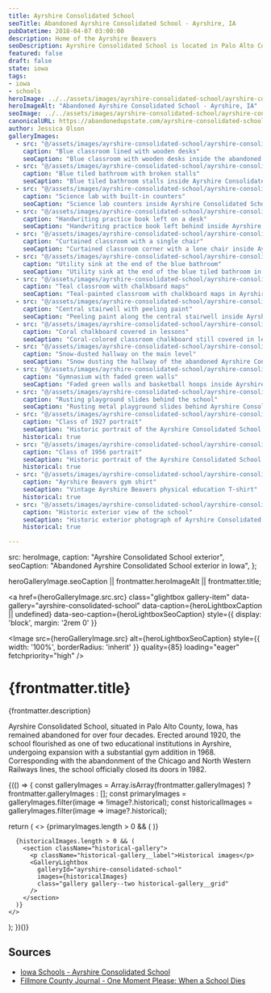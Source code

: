 ```yaml
---
title: Ayrshire Consolidated School
seoTitle: Abandoned Ayrshire Consolidated School - Ayrshire, IA
pubDatetime: 2018-04-07 03:00:00
description: Home of the Ayrshire Beavers
seoDescription: Ayrshire Consolidated School is located in Palo Alto County, Iowa. The school was built around 1920 and officially closed its doors in 1982.
featured: false
draft: false
state: iowa
tags:
- iowa
- schools
heroImage: ../../assets/images/ayrshire-consolidated-school/ayrshire-consolidated-school-exterior-iowa.jpg
heroImageAlt: "Abandoned Ayrshire Consolidated School - Ayrshire, IA"
seoImage: ../../assets/images/ayrshire-consolidated-school/ayrshire-consolidated-school-exterior-iowa.jpg
canonicalURL: https://abandonedupstate.com/ayrshire-consolidated-school/
author: Jessica Olson
galleryImages:
  - src: "@/assets/images/ayrshire-consolidated-school/ayrshire-consolidated-school-interior-blue-classroom.jpg"
    caption: "Blue classroom lined with wooden desks"
    seoCaption: "Blue classroom with wooden desks inside the abandoned Ayrshire school"
  - src: "@/assets/images/ayrshire-consolidated-school/ayrshire-consolidated-school-interior-blue-bathroom.jpg"
    caption: "Blue tiled bathroom with broken stalls"
    seoCaption: "Blue tiled bathroom stalls inside Ayrshire Consolidated School"
  - src: "@/assets/images/ayrshire-consolidated-school/ayrshire-consolidated-school-interior-science-lab.jpg"
    caption: "Science lab with built-in counters"
    seoCaption: "Science lab counters inside Ayrshire Consolidated School"
  - src: "@/assets/images/ayrshire-consolidated-school/ayrshire-consolidated-school-interior-practice-book.jpg"
    caption: "Handwriting practice book left on a desk"
    seoCaption: "Handwriting practice book left behind inside Ayrshire Consolidated School"
  - src: "@/assets/images/ayrshire-consolidated-school/ayrshire-consolidated-school-interior-classroom-curtains-chair.jpg"
    caption: "Curtained classroom with a single chair"
    seoCaption: "Curtained classroom corner with a lone chair inside Ayrshire school"
  - src: "@/assets/images/ayrshire-consolidated-school/ayrshire-consolidated-school-interior-blue-bathroom-vertical.jpg"
    caption: "Utility sink at the end of the blue bathroom"
    seoCaption: "Utility sink at the end of the blue tiled bathroom in Ayrshire school"
  - src: "@/assets/images/ayrshire-consolidated-school/ayrshire-consolidated-school-interior-teal-classroom.jpg"
    caption: "Teal classroom with chalkboard maps"
    seoCaption: "Teal-painted classroom with chalkboard maps in Ayrshire school"
  - src: "@/assets/images/ayrshire-consolidated-school/ayrshire-consolidated-school-interior-stairway.jpg"
    caption: "Central stairwell with peeling paint"
    seoCaption: "Peeling paint along the central stairwell inside Ayrshire Consolidated School"
  - src: "@/assets/images/ayrshire-consolidated-school/ayrshire-consolidated-school-interior-coral-chalkboard.jpg"
    caption: "Coral chalkboard covered in lessons"
    seoCaption: "Coral-colored classroom chalkboard still covered in lessons"
  - src: "@/assets/images/ayrshire-consolidated-school/ayrshire-consolidated-school-interior-hallway-winter.jpg"
    caption: "Snow-dusted hallway on the main level"
    seoCaption: "Snow dusting the hallway of the abandoned Ayrshire Consolidated School"
  - src: "@/assets/images/ayrshire-consolidated-school/ayrshire-consolidated-school-interior-gymnasium.jpg"
    caption: "Gymnasium with faded green walls"
    seoCaption: "Faded green walls and basketball hoops inside Ayrshire school gymnasium"
  - src: "@/assets/images/ayrshire-consolidated-school/ayrshire-consolidated-school-exterior-metal-slides.jpg"
    caption: "Rusting playground slides behind the school"
    seoCaption: "Rusting metal playground slides behind Ayrshire Consolidated School"
  - src: "@/assets/images/ayrshire-consolidated-school/ayrshire-consolidated-school-historical-class-of-1927.jpg"
    caption: "Class of 1927 portrait"
    seoCaption: "Historic portrait of the Ayrshire Consolidated School Class of 1927"
    historical: true
  - src: "@/assets/images/ayrshire-consolidated-school/ayrshire-consolidated-school-historical-class-of-1956.jpg"
    caption: "Class of 1956 portrait"
    seoCaption: "Historic portrait of the Ayrshire Consolidated School Class of 1956"
    historical: true
  - src: "@/assets/images/ayrshire-consolidated-school/ayrshire-consolidated-school-historical-ayrshire-beavers-tshirt.jpg"
    caption: "Ayrshire Beavers gym shirt"
    seoCaption: "Vintage Ayrshire Beavers physical education T-shirt"
    historical: true
  - src: "@/assets/images/ayrshire-consolidated-school/ayrshire-consolidated-school-historical-exterior-date-unknown.jpg"
    caption: "Historic exterior view of the school"
    seoCaption: "Historic exterior photograph of Ayrshire Consolidated School"
    historical: true

---
```




  src: heroImage,
  caption: "Ayrshire Consolidated School exterior",
  seoCaption: "Abandoned Ayrshire Consolidated School exterior in Iowa",
};


  heroGalleryImage.seoCaption || frontmatter.heroImageAlt || frontmatter.title;

<a
  href={heroGalleryImage.src.src}
  class="glightbox gallery-item"
  data-gallery="ayrshire-consolidated-school"
  data-caption={heroLightboxCaption || undefined}
  data-seo-caption={heroLightboxSeoCaption}
  style={{ display: 'block', margin: '2rem 0' }}
>
  <Image
    src={heroGalleryImage.src}
    alt={heroLightboxSeoCaption}
    style={{ width: '100%', borderRadius: 'inherit' }}
    quality={85}
    loading="eager"
    fetchpriority="high"
  />
</a>

<div class="my-4"></div>

# {frontmatter.title}
<p className="post-tagline" style={{ color: '#b9975c' }}>{frontmatter.description}</p>

Ayrshire Consolidated School, situated in Palo Alto County, Iowa, has remained abandoned for over four decades. Erected around 1920, the school flourished as one of two educational institutions in Ayrshire, undergoing expansion with a substantial gym addition in 1968. Corresponding with the abandonment of the Chicago and North Western Railways lines, the school officially closed its doors in 1982.

<div class="my-12"></div>

{(() => {
  const galleryImages = Array.isArray(frontmatter.galleryImages)
    ? frontmatter.galleryImages
    : [];
  const primaryImages = galleryImages.filter(image => !image?.historical);
  const historicalImages = galleryImages.filter(image => image?.historical);

  return (
    <>
      {primaryImages.length > 0 && (
        <GalleryLightbox
          galleryId="ayrshire-consolidated-school"
          images={primaryImages}
        />
      )}

      {historicalImages.length > 0 && (
        <section className="historical-gallery">
          <p className="historical-gallery__label">Historical images</p>
          <GalleryLightbox
            galleryId="ayrshire-consolidated-school"
            images={historicalImages}
            class="gallery gallery--two historical-gallery__grid"
          />
        </section>
      )}
    </>
  );
})()}

## Sources

- [Iowa Schools - Ayrshire Consolidated School](http://www.iowaschools.com/school.cfm?SchoolID=709)
- [Fillmore County Journal - One Moment Please: When a School Dies](https://fillmorecountyjournal.com/one-moment-please-when-a-school-dies/)
